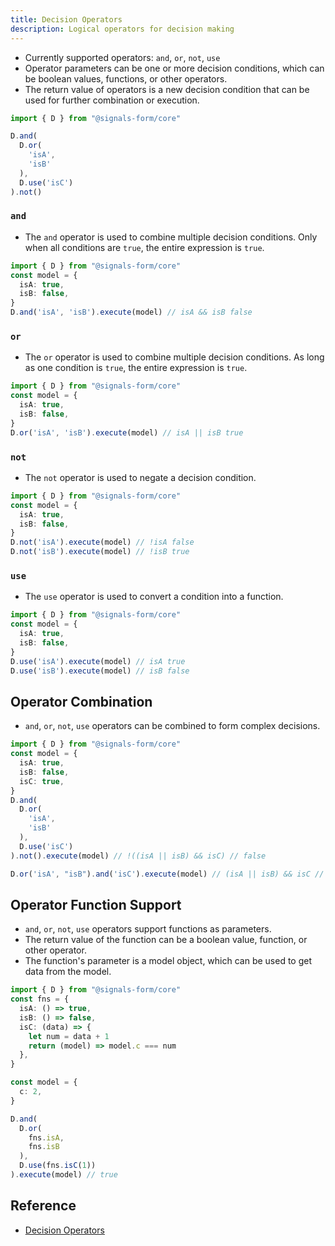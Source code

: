 ```yaml
---
title: Decision Operators
description: Logical operators for decision making
---
```


- Currently supported operators: `and`, `or`, `not`, `use`
- Operator parameters can be one or more decision conditions, which can be boolean values, functions, or other operators.
- The return value of operators is a new decision condition that can be used for further combination or execution.

```ts
import { D } from "@signals-form/core"

D.and(
  D.or(
    'isA',
    'isB'
  ),
  D.use('isC')
).not()
```

### `and`
- The `and` operator is used to combine multiple decision conditions. Only when all conditions are `true`, the entire expression is `true`.

```ts
import { D } from "@signals-form/core"
const model = {
  isA: true,
  isB: false,
}
D.and('isA', 'isB').execute(model) // isA && isB false
```

### `or`
- The `or` operator is used to combine multiple decision conditions. As long as one condition is `true`, the entire expression is `true`.

```ts
import { D } from "@signals-form/core"
const model = {
  isA: true,
  isB: false,
}
D.or('isA', 'isB').execute(model) // isA || isB true
```

### `not`
- The `not` operator is used to negate a decision condition.

```ts
import { D } from "@signals-form/core"
const model = {
  isA: true,
  isB: false,
}
D.not('isA').execute(model) // !isA false
D.not('isB').execute(model) // !isB true
```

### `use`
- The `use` operator is used to convert a condition into a function.

```ts
import { D } from "@signals-form/core"
const model = {
  isA: true,
  isB: false,
}
D.use('isA').execute(model) // isA true
D.use('isB').execute(model) // isB false
```

## Operator Combination
- `and`, `or`, `not`, `use` operators can be combined to form complex decisions.

```ts
import { D } from "@signals-form/core"
const model = {
  isA: true,
  isB: false,
  isC: true,
}
D.and(
  D.or(
    'isA',
    'isB'
  ),
  D.use('isC')
).not().execute(model) // !((isA || isB) && isC) // false

D.or('isA', "isB").and('isC').execute(model) // (isA || isB) && isC // true
```

## Operator Function Support
- `and`, `or`, `not`, `use` operators support functions as parameters.
- The return value of the function can be a boolean value, function, or other operator.
- The function's parameter is a model object, which can be used to get data from the model.

```ts
import { D } from "@signals-form/core"
const fns = {
  isA: () => true,
  isB: () => false,
  isC: (data) => {
    let num = data + 1
    return (model) => model.c === num
  },
}

const model = {
  c: 2,
}

D.and(
  D.or(
    fns.isA,
    fns.isB
  ),
  D.use(fns.isC(1))
).execute(model) // true
```

## Reference
- [Decision Operators](https://support.microsoft.com/en-us/office/use-and-and-or-to-test-a-combination-of-conditions-e1ed88d7-1de3-4422-ae41-45291a69f9e1)
